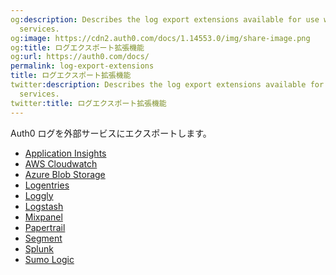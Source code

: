 ```yaml
---
og:description: Describes the log export extensions available for use with third-party
  services.
og:image: https://cdn2.auth0.com/docs/1.14553.0/img/share-image.png
og:title: ログエクスポート拡張機能
og:url: https://auth0.com/docs/
permalink: log-export-extensions
title: ログエクスポート拡張機能
twitter:description: Describes the log export extensions available for use with third-party
  services.
twitter:title: ログエクスポート拡張機能
---
```




Auth0 ログを外部サービスにエクスポートします。

* [Application Insights](/not-found/nwhTZiU59Y9P1WeuXqthS)
* [AWS Cloudwatch](/not-found/42uCSZS2lOQ2qOSmlVbh7m)
* [Azure Blob Storage](/not-found/1cO7bubviMvlCmbPCnjPw7)
* [Logentries](/not-found/3T2CyTtfblbgUBYr5VeI7q)
* [Loggly](/not-found/7KgPITsE51fmu10YEJmz2U)
* [Logstash](/not-found/6wmqQmdww4az16DzDHkzcD)
* [Mixpanel](/not-found/5U3crzF3msPx7LkTjRLjwc)
* [Papertrail](/not-found/3YnTlpeBkbex5LsKXqaBHN)
* [Segment](/not-found/hAPCmDBFuJcj4JStvo51t)
* [Splunk](/not-found/6YTYiMGeGLIQx6xYd0Boq0)
* [Sumo Logic](/not-found/1ftSnTGOg0wp0ev0AYKVAB)